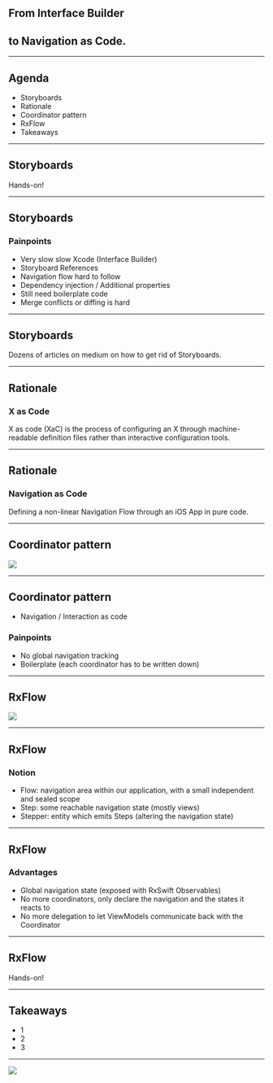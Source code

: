 
<Head>
  <title>Navigation as Code</title>
</Head>

## From Interface Builder
## to Navigation as Code.

---

## Agenda
* Storyboards
* Rationale
* Coordinator pattern
* RxFlow
* Takeaways

---

## Storyboards

Hands-on!

---

## Storyboards
### Painpoints
* Very slow slow Xcode (Interface Builder)
* Storyboard References
* Navigation flow hard to follow
* Dependency injection / Additional properties
* Still need boilerplate code
* Merge conflicts or diffing is hard

---

## Storyboards

Dozens of articles on medium on how to get rid of Storyboards.

---

## Rationale
### X as Code

X as code (XaC) is the process of configuring an X through machine-readable definition files rather than interactive configuration tools.

---

## Rationale
### Navigation as Code

Defining a non-linear Navigation Flow through an iOS App in pure code.

---

## Coordinator pattern

![](coordinator.png)

---

## Coordinator pattern
* Navigation / Interaction as code

### Painpoints
* No global navigation tracking
* Boilerplate (each coordinator has to be written down)

---

## RxFlow

![](rxflow.png)

---

## RxFlow
### Notion
* Flow: navigation area within our application, with a small independent and sealed scope
* Step: some reachable navigation state (mostly views)
* Stepper: entity which emits Steps (altering the navigation state)

---

## RxFlow
### Advantages
* Global navigation state (exposed with RxSwift Observables)
* No more coordinators, only declare the navigation and the states it reacts to
* No more delegation to let ViewModels communicate back with the Coordinator

---

## RxFlow

Hands-on!

---

## Takeaways

- 1
- 2
- 3

---

![](cheers.jpg)
